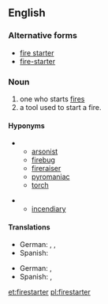 ==English==

===Alternative forms===
* [[fire starter]]
* [[fire-starter]]

===Noun===
{{en-noun}}

# one who starts [[fire]]s
# a tool used to start a fire.

====Hyponyms====
*{{sense|person who starts fires}} 
** [[arsonist]]
** [[firebug]]
** [[fireraiser]]
** [[pyromaniac]]
** [[torch]]

*{{sense|tool used to start a fire}}
** [[incendiary]]

====Translations====
{{trans-top|person who starts fires}}
{{trans-mid}}
* German: {{t|de|Anzünder|m}}, {{t|de|Brandstifter|m}} {{gloss|arsonist}}, {{qualifier|colloquial}} {{t|de|Zündler|m}}
* Spanish: {{t|es|incendiario|m}}
{{trans-bottom}}

{{trans-top|tool used to start a fire}}
{{trans-mid}}
* German: {{t|de|Anzünder|m}}, {{t|de|Grillanzünder|m}} {{gloss|barbecue firestarter}}
* Spanish: {{t|es|incendiario|m}}, {{t|es|encendedor|m}}
{{trans-bottom}}

[[et:firestarter]]
[[pl:firestarter]]